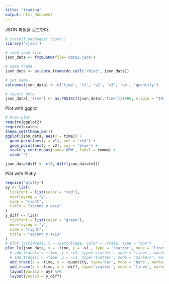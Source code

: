 ```yaml
---
title: "trading"
output: html_document
---
```


JSON 파일을 로드한다.
```r
# install.packages('rjson')
library('rjson')

# read json file
json_data <- fromJSON(file='data2.json')

# make frame
json_data <- as.data.frame(do.call('rbind', json_data))

# set name
colnames(json_data) <- c('time', 'v1', 'v2', 'v3', 'v4', 'quantity')

```

```r

# covert date
json_data[,'time'] <- as.POSIXct(json_data[,'time']/1000, origin = "1970-01-01")

```



Plot with ggplot
```r

# Draw plot
require(ggplot2)
require(scales)
theme_set(theme_bw())
ggplot(json_data, aes(x = time)) +
  geom_point(aes(y = v1), col = 'red') +
  geom_point(aes(y = v2), col = 'blue') +
  scale_y_continuous(name='KRW', label = comma) +
  xlab('')

```

```r
json_data$diff <- c(0, diff(json_data$v1))
```


Plot with Plotly
```r
require('plotly')
ay <- list(
  tickfont = list(color = "red"),
  overlaying = "y",
  side = "right",
  title = "second y axis"
)
y_diff <- list(
  tickfont = list(color = "green"),
  overlaying = "y",
  side = "right",
  title = "second y axis"
)
# plot_ly(midwest, x = ~percollege, color = ~state, type = "box")
plot_ly(json_data, x = ~time, y = ~v1 , type = 'scatter', mode = 'lines', marker = list(size = 1)) %>%
  # add_trace(x = ~time, y = ~v2, type='scatter', mode = 'lines', marker = list(color='yellow')) %>%
  # add_trace(x = ~time, y = ~v3, type='scatter', mode = 'markers', marker = list(color='red')) %>%
  add_trace(x = ~time, y = ~quantity, type='bar', mode = 'bars', marker = list(color='red'), opacity=0.5, yaxis = 'y2') %>%
  add_trace(x = ~time, y = ~diff, type='scatter', mode = 'lines', marker = list(color='green'), opacity=0.5, yaxis = 'y3') %>%
  layout(yaxis2 = ay) %>%
  layout(yaxis3 = y_diff)

```

